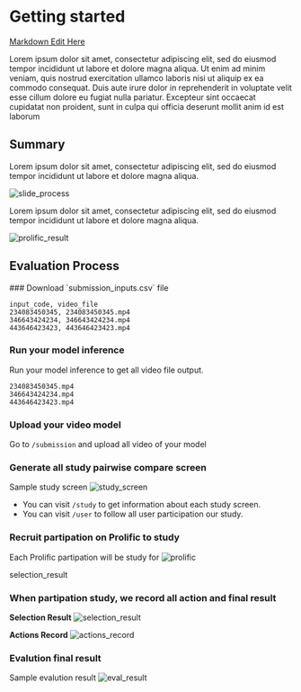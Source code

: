 
# Getting started

[Markdown Edit Here](<https://github.com/hemvip/GENEA/blob/main/app/(private)/getting-started/page.mdx>)

Lorem ipsum dolor sit amet, consectetur adipiscing elit, sed do eiusmod tempor incididunt ut labore et dolore magna aliqua. Ut enim ad minim veniam, quis nostrud exercitation ullamco laboris nisi ut aliquip ex ea commodo consequat. Duis aute irure dolor in reprehenderit in voluptate velit esse cillum dolore eu fugiat nulla pariatur. Excepteur sint occaecat cupidatat non proident, sunt in culpa qui officia deserunt mollit anim id est laborum

## Summary

Lorem ipsum dolor sit amet, consectetur adipiscing elit, sed do eiusmod tempor incididunt ut labore et dolore magna aliqua.

![slide_process](/slide_process.png)

Lorem ipsum dolor sit amet, consectetur adipiscing elit, sed do eiusmod tempor incididunt ut labore et dolore magna aliqua.

![prolific_result](/prolific_result.png)

## Evaluation Process

<Steps>
### Download `submission_inputs.csv` file

```text
input_code, video_file
234083450345, 234083450345.mp4
346643424234, 346643424234.mp4
443646423423, 443646423423.mp4
```

### Run your model inference

Run your model inference to get all video file output.

```text
234083450345.mp4
346643424234.mp4
443646423423.mp4
```

### Upload your video model

Go to `/submission` and upload all video of your model

### Generate all study pairwise compare screen

Sample study screen
![study_screen](/study_screen.png)

- You can visit `/study` to get information about each study screen.
- You can visit `/user` to follow all user participation our study.

### Recruit partipation on Prolific to study

Each Prolific partipation will be study for
![prolific](/prolific.png)

selection_result

### When partipation study, we record all action and final result

**Selection Result**
![selection_result](/selection_result.png)

**Actions Record**
![actions_record](/actions_record.png)

### Evalution final result

Sample evalution result
![eval_result](/eval_result.png)

</Steps>
